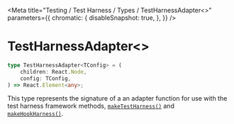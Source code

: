 
<Meta
  title="Testing / Test Harness / Types / TestHarnessAdapter<>"
  parameters={{
        chromatic: {
            disableSnapshot: true,
        },
    }}
/>

# TestHarnessAdapter\<>

```ts
type TestHarnessAdapter<TConfig> = (
    children: React.Node,
    config: TConfig,
) => React.Element<any>;
```

This type represents the signature of a an adapter function for use with the test harness framework methods, [`makeTestHarness()`](/docs/testing-test-harness-exports-maketestharness--page) and [`makeHookHarness()`](/docs/testing-test-harness-exports-makehookharness--page).
